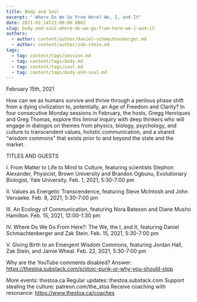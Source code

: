 ```yaml
---
title: Body and Soul
excerpt: " Where Do We Go From Here? We, I, and It"
date: 2021-02-14T23:00:00.000Z
slug: body-and-soul-where-do-we-go-from-here-we-i-and-it
authors:
  - author: content/author/daniel-schmachtenberger.md
  - author: content/author/zak-stein.md
tags:
  - tag: content/tags/session.md
  - tag: content/tags/body.md
  - tag: content/tags/soul.md
  - tag: content/tags/body-and-soul.md
---
```


February 15th, 2021

How can we as humans survive and thrive through a perilous phase shift from a dying civilization to, potentially, an Age of Freedom and Clarity? In four consecutive Monday sessions in February, the hosts, Gregg Henriques and Greg Thomas, explore this liminal inquiry with deep thinkers who will engage in dialogos on themes from physics, biology, psychology, and culture to transcendent values, holistic communication, and a shared “wisdom commons” that exists prior to and beyond the state and the market.

TITLES AND GUESTS

I. From Matter to Life to Mind to Culture, featuring scientists Stephon Alexander, Physicist, Brown University and Brandon Ogbunu, Evolutionary Biologist, Yale University. Feb. 1, 2021, 5:30​​-7:00 pm

II. Values as Energetic Transcendence, featuring Steve McIntosh and John Vervaeke. Feb. 8, 2021, 5:30​​-7:00 pm

III. An Ecology of Communication, featuring Nora Bateson and Diane Musho Hamilton. Feb. 15, 2021, 12:00​​-1:30 pm

IV. Where Do We Go From Here?: The We, the I, and It, featuring Daniel Schmachtenberger and Zak Stein. Feb. 15, 2021, 5:30​​-7:00 pm

V. Giving Birth to an Emergent Wisdom Commons, featuring Jordan Hall, Zak Stein, and Jamie Wheal. Feb. 22, 2021, 5:30​​-7:00 pm

Why are the YouTube comments disabled? Answer: https://thestoa.substack.com/p/stoic-punk-or-why-you-should-stop

More events: thestoa.ca
Regular updates: thestoa.substack.com
Support stealing the culture: patreon.com/the_stoa
Receive coaching with resonance: https://www.thestoa.ca/coaches
